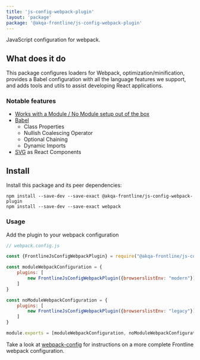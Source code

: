 ```yaml
---
title: 'js-config-webpack-plugin'
layout: 'package'
package: '@akqa-frontline/js-config-webpack-plugin'
---
```


JavaScript configuration for webpack.

## What does it do
This package configures loaders for Webpack, optimization/minification, provides a Babel configuration with all the language features we support, and adds tools and utils to assist developing React applications.

### Notable features
- [Works with a Module / No Module setup out of the box](/development/module-no-module-builds)
- [Babel](/getting-started/configuration/babel)
  - Class Properties
  - Nullish Coalescing Operator
  - Optional Chaining
  - Dynamic Imports
- [SVG](/development/assets/svg) as React Components

## Install
Install this package and its peer dependencies:

```
npm install --save-dev --save-exact @akqa-frontline/js-config-webpack-plugin
npm install --save-dev --save-exact webpack
```

### Usage
Add the plugin to your webpack configuration

```javascript
// webpack.config.js

const {FrontlineJsConfigWebpackPlugin} = require("@akqa-frontline/js-config-webpack-plugin");

const moduleWebpackConfiguration = {
    plugins: [
        new FrontlineJsConfigWebpackPlugin({browserslistEnv: "modern"})
    ]
}

const noModuleWebpackConfiguration = {
    plugins: [
        new FrontlineJsConfigWebpackPlugin({browserslistEnv: "legacy"})
    ]
}

module.exports = [moduleWebpackConfiguration, noModuleWebpackConfiguration]
```

Take a look at [webpack-config](/getting-started/configuration/webpack-config) for instructions on a more complete Frontline webpack configuration.
